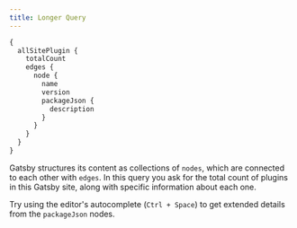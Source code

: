 ```yaml
---
title: Longer Query
---
```


```graphql preview
{
  allSitePlugin {
    totalCount
    edges {
      node {
        name
        version
        packageJson {
          description
        }
      }
    }
  }
}
```

Gatsby structures its content as collections of `nodes`, which are connected to each other with `edges`. In this query you ask for the total count of plugins in this Gatsby site, along with specific information about each one.

Try using the editor's autocomplete (`Ctrl + Space`) to get extended details from the `packageJson` nodes.
